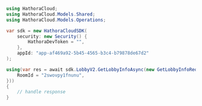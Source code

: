 ```csharp GetLobbyInfo.cs
using HathoraCloud;
using HathoraCloud.Models.Shared;
using HathoraCloud.Models.Operations;

var sdk = new HathoraCloudSDK(
    security: new Security() {
        HathoraDevToken = "",
    },
    appId: "app-af469a92-5b45-4565-b3c4-b79878de67d2"
);

using(var res = await sdk.LobbyV2.GetLobbyInfoAsync(new GetLobbyInfoRequest() {
    RoomId = "2swovpy1fnunu",
}))
{
    // handle response
}
```
